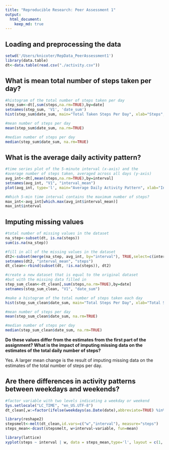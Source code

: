 ```yaml
---
title: "Reproducible Research: Peer Assessment 1"
output: 
  html_document:
    keep_md: true
---
```



## Loading and preprocessing the data

```r
setwd('/Users/knicoter/RepData_PeerAssessment1')
library(data.table)
dt<-data.table(read.csv("./activity.csv"))
```

## What is mean total number of steps taken per day?

```r
#histogram of the total number of steps taken per day
step_sum<-dt[,sum(steps,na.rm=TRUE),by=date]
setnames(step_sum, 'V1', 'date_sum')
hist(step_sum$date_sum, main="Total Taken Steps Per Day", xlab="Steps", ylab="Count")
```

```r
#mean number of steps per day
mean(step_sum$date_sum, na.rm=TRUE)
```

```r
#median number of steps per day
median(step_sum$date_sum, na.rm=TRUE)
```

## What is the average daily activity pattern?

```r
#time series plot of the 5-minute interval (x-axis) and the 
#average number of steps taken, averaged across all days (y-axis)
avg_int<-dt[,mean(steps,na.rm=TRUE),by=interval]
setnames(avg_int, "V1", "interval_mean")
plot(avg_int, type='l', main="Average Daily Activity Pattern", xlab="Interval", ylab="Steps")
```

```r
#Which 5-min time interval contains the maximum number of steps?
max_int<-avg_int[which.max(avg_int$interval_mean)]
max_int$interval
```

## Imputing missing values

```r
#total number of missing values in the dataset
na_step<-subset(dt, is.na(steps))
sum(is.na(na_step))
```

```r
#fill in all of the missing values in the dataset
dt2<-subset(merge(na_step, avg_int, by="interval"), TRUE,select=c(interval_mean, date, interval))
setnames(dt2, "interval_mean", "steps")
dt_clean<-rbind(subset(dt, !is.na(steps)), dt2)
```

```r
#create a new dataset that is equal to the original dataset 
#but with the missing data filled in
step_sum_clean<-dt_clean[,sum(steps,na.rm=TRUE),by=date]
setnames(step_sum_clean, "V1", "date_sum")
```

```r
#make a histogram of the total number of steps taken each day
hist(step_sum_clean$date_sum, main="Total Steps Per Day", xlab="Total Steps")
```

```r
#mean number of steps per day
mean(step_sum_clean$date_sum, na.rm=TRUE)
```

```r
#median number of steps per day
median(step_sum_clean$date_sum, na.rm=TRUE)
```

**Do these values differ from the estimates from the first part of the assignment? What is the impact of imputing missing data on the estimates of the total daily number of steps?**

Yes. A larger mean change is the result of imputing missing data on the estimates of the total number of steps per day.

## Are there differences in activity patterns between weekdays and weekends?

```r
#factor variable with two levels indicating a weekday or weekend
Sys.setlocale("LC_TIME", "en_US.UTF-8")
dt_clean[,w:=factor(ifelse(weekdays(as.Date(date),abbreviate=TRUE) %in% c("Sat","Sun"), "weekend","weekday"))]
```

```r
library(reshape2)
stepsmelt<-melt(dt_clean,id.vars=c("w","interval"), measure="steps")
steps_mean<-dcast(stepsmelt, w+interval~variable, fun=mean)

library(lattice)
xyplot(steps ~ interval | w, data = steps_mean,type='l', layout = c(1, 2), ylab="Number of Steps")
```